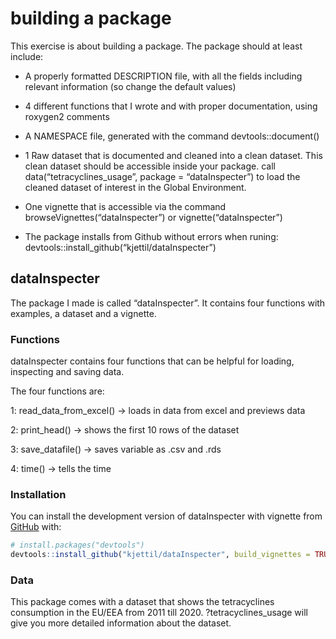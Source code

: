 # building a package
This exercise is about building a package. The package should at least include:

- A properly formatted DESCRIPTION file, with all the fields including relevant information (so change the default values)

- 4 different functions that I wrote and with proper documentation, using roxygen2 comments
- A NAMESPACE file, generated with the command devtools::document()
- 1 Raw dataset that is documented and cleaned into a clean dataset. This clean dataset should be accessible inside your package. call data("tetracyclines_usage", package = "dataInspecter") to load the cleaned dataset of interest in the Global Environment.
- One vignette that is accessible via the command browseVignettes("dataInspecter") or vignette("dataInspecter")
- The package installs from Github without errors when runing: devtools::install_github("kjettil/dataInspecter")

## dataInspecter
The package I made is called "dataInspecter". It contains four functions with examples, a dataset and a vignette.

### Functions
dataInspecter contains four functions that can be helpful for loading, inspecting and saving data. 

The four functions are:

1: read_data_from_excel() -> loads in data from excel and previews data

2: print_head() -> shows the first 10 rows of the dataset

3: save_datafile() -> saves variable as .csv and .rds

4: time() -> tells the time

### Installation

You can install the development version of dataInspecter with vignette from [GitHub](https://github.com/) with:

``` r
# install.packages("devtools")
devtools::install_github("kjettil/dataInspecter", build_vignettes = TRUE)
```

### Data
This package comes with a dataset that shows the tetracyclines consumption in the EU/EEA from 2011 till 2020. ?tetracyclines_usage will give you more detailed information about the dataset.
